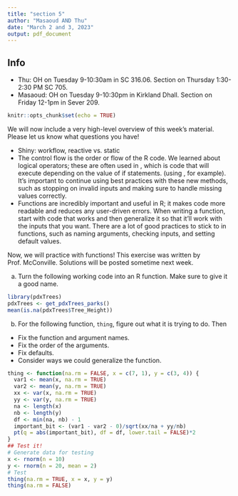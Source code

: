 ```yaml
---
title: "section 5"
author: "Masaoud AND Thu"
date: "March 2 and 3, 2023"
output: pdf_document
---
```


## Info

- Thu: OH on Tuesday 9-10:30am in SC 316.06. Section on Thursday 1:30-2:30 PM SC 705.
- Masaoud: OH on Tuesday 9-10:30pm in Kirkland Dhall. Section on Friday 12-1pm in Sever 209.


```r
knitr::opts_chunk$set(echo = TRUE)
```


\textbf{First: Any questions on projects? We can also answer any individual questions during the second half of our section!}

We will now include a very high-level overview of this week's material. Please let us know what questions you have!

- Shiny: workflow, reactive vs. static 
- The control flow is the order or flow of the R code. We learned about logical operators; these are often used in \textbf{conditional control flow}, which is code that will execute depending on the value of if statements. (using \texttt{if(), ifelse()}, for example). It's important to continue using best practices with these new methods, such as stopping on invalid inputs and making sure to handle missing values correctly.
- Functions are incredibly important and useful in R; it makes code more readable and reduces any user-driven errors. When writing a function, start with code that works and then generalize it so that it'll work with the inputs that you want. There are a lot of good practices to stick to in functions, such as naming arguments, checking inputs, and setting default values.


\newpage

Now, we will practice with functions! This exercise was written by Prof. McConville. Solutions will be posted sometime next week.

a.  Turn the following working code into an R function.  Make sure to give it a good name.


```r
library(pdxTrees)
pdxTrees <- get_pdxTrees_parks()
mean(is.na(pdxTrees$Tree_Height))
```




b. For the following function, `thing`, figure out what it is trying to do.  Then 

* Fix the function and argument names.
* Fix the order of the arguments.
* Fix defaults.
* Consider ways we could generalize the function.

```r
thing <- function(na.rm = FALSE, x = c(7, 1), y = c(3, 4)) {
  var1 <- mean(x, na.rm = TRUE)
  var2 <- mean(y, na.rm = TRUE)
  xx <- var(x, na.rm = TRUE)
  yy <- var(y, na.rm = TRUE)
  na <- length(x)
  nb <- length(y)
  df <- min(na, nb) - 1
  important_bit <- (var1 - var2 - 0)/sqrt(xx/na + yy/nb)
  pt(q = abs(important_bit), df = df, lower.tail = FALSE)*2
}
## Test it!
# Generate data for testing
x <- rnorm(n = 10)
y <- rnorm(n = 20, mean = 2)
# Test
thing(na.rm = TRUE, x = x, y = y)
thing(na.rm = FALSE)
```




